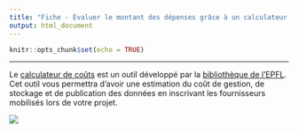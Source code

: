```yaml
---
title: "Fiche - Évaluer le montant des dépenses grâce à un calculateur de coûts"
output: html_document
---
```


```r
knitr::opts_chunk$set(echo = TRUE)
```

------------------------------------------------------------------------

Le [calculateur de coûts](https://costcalc.epfl.ch/) est un outil développé par la [bibliothèque de l'EPFL](https://www.epfl.ch/campus/library/fr/). Cet outil vous permettra d'avoir une estimation du coût de gestion, de stockage et de publication des données en inscrivant les fournisseurs mobilisés lors de votre projet.

![](images/Capture%20d%E2%80%99%C3%A9cran%202022-07-25%20%C3%A0%2014.57.52.png)
